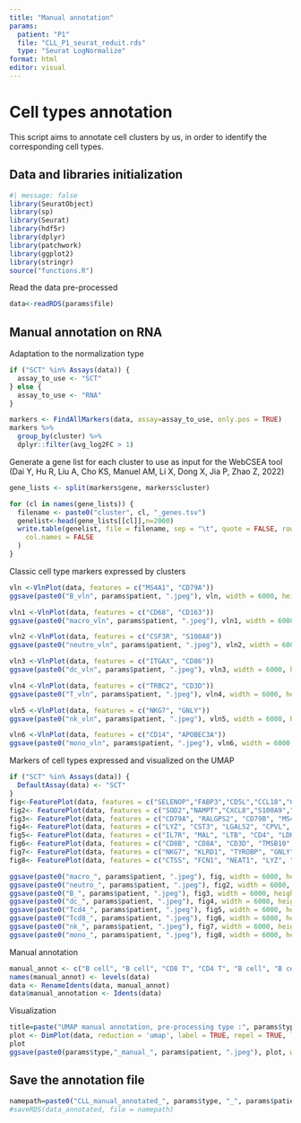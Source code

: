 ```yaml
---
title: "Manual annotation"
params: 
  patient: "P1"
  file: "CLL_P1_seurat_reduit.rds"
  type: "Seurat LogNormalize"
format: html
editor: visual
---
```


# Cell types annotation

This script aims to annotate cell clusters by us, in order to identify the corresponding cell types.

## Data and libraries initialization

```r
#| message: false
library(SeuratObject)
library(sp)
library(Seurat)
library(hdf5r)
library(dplyr)
library(patchwork)
library(ggplot2)
library(stringr)
source("functions.R")
```

Read the data pre-processed

```r
data<-readRDS(params$file)
```

## Manual annotation on RNA

Adaptation to the normalization type

```r
if ("SCT" %in% Assays(data)) {
  assay_to_use <- "SCT"
} else {
  assay_to_use <- "RNA"
}
```

```r
markers <- FindAllMarkers(data, assay=assay_to_use, only.pos = TRUE)
markers %>%
  group_by(cluster) %>%
  dplyr::filter(avg_log2FC > 1)
```

Generate a gene list for each cluster to use as input for the WebCSEA tool (Dai Y, Hu R, Liu A, Cho KS, Manuel AM, Li X, Dong X, Jia P, Zhao Z, 2022)

```r
gene_lists <- split(markers$gene, markers$cluster)

for (cl in names(gene_lists)) {
  filename <- paste0("cluster", cl, "_genes.tsv")
  genelist<-head(gene_lists[[cl]],n=2000)
  write.table(genelist, file = filename, sep = "\t", quote = FALSE, row.names = FALSE,
    col.names = FALSE
  )
}
```

Classic cell type markers expressed by clusters

```r
vln <-VlnPlot(data, features = c("MS4A1", "CD79A"))
ggsave(paste0("B_vln", params$patient, ".jpeg"), vln, width = 6000, height = 2000, units = "px")

vln1 <-VlnPlot(data, features = c("CD68", "CD163"))
ggsave(paste0("macro_vln", params$patient, ".jpeg"), vln1, width = 6000, height = 2000, units = "px")

vln2 <-VlnPlot(data, features = c("CSF3R", "S100A8"))
ggsave(paste0("neutro_vln", params$patient, ".jpeg"), vln2, width = 6000, height = 2000, units = "px")

vln3 <-VlnPlot(data, features = c("ITGAX", "CD86"))
ggsave(paste0("dc_vln", params$patient, ".jpeg"), vln3, width = 6000, height = 2000, units = "px")

vln4 <-VlnPlot(data, features = c("TRBC2", "CD3D"))
ggsave(paste0("T_vln", params$patient, ".jpeg"), vln4, width = 6000, height = 2000, units = "px")

vln5 <-VlnPlot(data, features = c("NKG7", "GNLY"))
ggsave(paste0("nk_vln", params$patient, ".jpeg"), vln5, width = 6000, height = 2000, units = "px")

vln6 <-VlnPlot(data, features = c("CD14", "APOBEC3A"))
ggsave(paste0("mono_vln", params$patient, ".jpeg"), vln6, width = 6000, height = 2000, units = "px")
```

Markers of cell types expressed and visualized on the UMAP

```r
if ("SCT" %in% Assays(data)) {
  DefaultAssay(data) <- "SCT"
} 
fig<-FeaturePlot(data, features = c("SELENOP","FABP3","CD5L","CCL18","C1QC","C1QB","FABP4","C1QA","APOE"), reduction = "umap")
fig2<- FeaturePlot(data, features = c("SOD2","NAMPT","CXCL8","S100A9","G0S2","S100A8","TYROBP", "FCER1G", "MXD1"), reduction = "umap")
fig3<- FeaturePlot(data, features = c("CD79A", "RALGPS2", "CD79B", "MS4A1", "BANK1", "CD74", "TNFRSF13C", "HLA-DQA1", "IGHM", "MEF2C"), reduction = "umap")
fig4<- FeaturePlot(data, features = c("LYZ", "CST3", "LGALS2", "CPVL", "FGL2", "AIF1", "LST1", "SAMHD1", "GSN"), reduction = "umap")
fig5<- FeaturePlot(data, features = c("IL7R", "MAL", "LTB", "CD4", "LDHB", "TPT1", "TRAC", "TMSB10", "CD3D"), reduction = "umap")
fig6<- FeaturePlot(data, features = c("CD8B", "CD8A", "CD3D", "TMSB10", "HCST", "CD3G", "LINC02446", "CTSW", "CD3E"), reduction = "umap")
fig7<- FeaturePlot(data, features = c("NKG7", "KLRD1", "TYROBP", "GNLY", "FCER1G", "PRF1", "CD247", "KLRF1", "CST7"), reduction = "umap")
fig8<- FeaturePlot(data, features = c("CTSS", "FCN1", "NEAT1", "LYZ", "PSAP", "S100A9", "AIF1", "MNDA", "SERPINA1"), reduction = "umap")

ggsave(paste0("macro_", params$patient, ".jpeg"), fig, width = 6000, height = 5000, units = "px")
ggsave(paste0("neutro_", params$patient, ".jpeg"), fig2, width = 6000, height = 5000, units = "px")
ggsave(paste0("B_", params$patient, ".jpeg"), fig3, width = 6000, height = 5000, units = "px")
ggsave(paste0("dc_", params$patient, ".jpeg"), fig4, width = 6000, height = 5000, units = "px")
ggsave(paste0("Tcd4_", params$patient, ".jpeg"), fig5, width = 6000, height = 5000, units = "px")
ggsave(paste0("Tcd8_", params$patient, ".jpeg"), fig6, width = 6000, height = 5000, units = "px")
ggsave(paste0("nk_", params$patient, ".jpeg"), fig7, width = 6000, height = 5000, units = "px")
ggsave(paste0("mono_", params$patient, ".jpeg"), fig8, width = 6000, height = 5000, units = "px")
```

Manual annotation

```r
manual_annot <- c("B cell", "B cell", "CD8 T", "CD4 T", "B cell", "B cell", "Macrophage", "B cell", "NK", "Erythroblast", "Neutrophil","Monocyte", "Neutrophil", "B cell", "B cell", "DC")
names(manual_annot) <- levels(data)
data <- RenameIdents(data, manual_annot)
data$manual_annotation <- Idents(data)
```

Visualization

```r
title=paste("UMAP manual annotation, pre-processing type :", params$type, ", patient", params$patient)
plot <- DimPlot(data, reduction = 'umap', label = TRUE, repel = TRUE, label.size = 4) + ggtitle(str_wrap(title, width = 100)) + theme(plot.title = element_text(size = 13, hjust = 0.5), legend.text = element_text(size =12 ))
plot
ggsave(paste0(params$type,"_manual_", params$patient, ".jpeg"), plot, width = 3000, height = 2000, units = "px")
```

## Save the annotation file

```r
namepath=paste0("CLL_manual_annotated_", params$type, "_", params$patient, ".rds")
#saveRDS(data_annotated, file = namepath)
```
